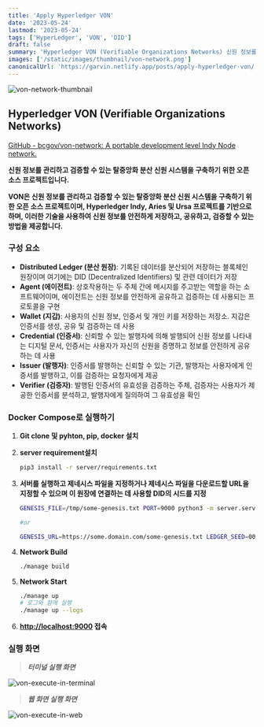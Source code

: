 ```yaml
---
title: 'Apply Hyperledger VON'
date: '2023-05-24'
lastmod: '2023-05-24'
tags: ['HyperLedger', 'VON', 'DID']
draft: false
summary: 'Hyperledger VON (Verifiable Organizations Networks) 신원 정보를 관리하고 검증할 수 있는 탈중앙화 분산 신원 시스템을 구축하기 위한 오픈 소스 프로젝트실행'
images: ['/static/images/thumbnail/von-network.png']
canonicalUrl: 'https://garvin.netlify.app/posts/apply-hyperledger-von/'
---
```


![von-network-thumbnail](/static/images/thumbnail/von-network.png)

## Hyperledger VON (Verifiable Organizations Networks)

[GitHub - bcgov/von-network: A portable development level Indy Node network.](https://github.com/bcgov/von-network)

**신원 정보를 관리하고 검증할 수 있는 탈중앙화 분산 신원 시스템을 구축하기 위한 오픈 소스 프로젝트입니다.**

**VON은 신원 정보를 관리하고 검증할 수 있는 탈중앙화 분산 신원 시스템을 구축하기 위한 오픈 소스 프로젝트이며, Hyperledger Indy, Aries 및 Ursa 프로젝트를 기반으로 하며, 이러한 기술을 사용하여 신원 정보를 안전하게 저장하고, 공유하고, 검증할 수 있는 방법을 제공합니다.**

### 구성 요소

- **Distributed Ledger (분산 원장)**: 기록된 데이터를 분산되어 저장하는 블록체인 원장이며 여기에는 DID (Decentralized Identifiers) 및 관련 데이터가 저장
- **Agent (에이전트)**: 상호작용하는 두 주체 간에 메시지를 주고받는 역할을 하는 소프트웨어이며, 에이전트는 신원 정보를 안전하게 공유하고 검증하는 데 사용되는 프로토콜을 구현
- **Wallet (지갑)**: 사용자의 신원 정보, 인증서 및 개인 키를 저장하는 저장소. 지갑은 인증서를 생성, 공유 및 검증하는 데 사용
- **Credential (인증서)**: 신뢰할 수 있는 발행자에 의해 발행되어 신원 정보를 나타내는 디지털 문서, 인증서는 사용자가 자신의 신원을 증명하고 정보를 안전하게 공유하는 데 사용
- **Issuer (발행자)**: 인증서를 발행하는 신뢰할 수 있는 기관, 발행자는 사용자에게 인증서를 발행하고, 이를 검증하는 요청자에게 제공
- **Verifier (검증자)**: 발행된 인증서의 유효성을 검증하는 주체, 검증자는 사용자가 제공한 인증서를 분석하고, 발행자에게 질의하여 그 유효성을 확인

### Docker Compose로 실행하기

1. **Git clone 및 pyhton, pip, docker 설치**
2. **server requirement설치**

   ```bash
   pip3 install -r server/requirements.txt
   ```

3. **서버를 실행하고 제네시스 파일을 지정하거나 제네시스 파일을 다운로드할 URL을 지정할 수 있으며 이 원장에 연결하는 데 사용할 DID의 시드를 지정**

   ```bash
   GENESIS_FILE=/tmp/some-genesis.txt PORT=9000 python3 -m server.server

   #or

   GENESIS_URL=https://some.domain.com/some-genesis.txt LEDGER_SEED=000000000000000000000000SomeSeed PORT=9000 python3 -m server.server
   ```

4. **Network Build**

   ```bash
   ./manage build
   ```

5. **Network Start**

   ```bash
   ./manage up
   # 로그와 함께 실행
   ./manage up --logs
   ```

6. **[http://localhost:9000](http://localhost:9000) 접속**

### 실행 화면

> **_터미널 실행 화면_**

![von-execute-in-terminal](/static/images/hyperledger/von-execute-in-terminal.png)

> **_웹 화면 실행 화면_**

![von-execute-in-web](/static/images/hyperledger/von-execute-in-web.png)
